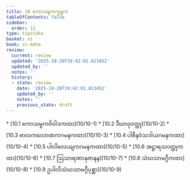 ```yaml
---
title: 10 ကောသမ္ဗကက္ခန္ဓက
tableOfContents: false
sidebar:
  order: 11
type: tipitaka
basket: vi
book: vi-maha
review:
  current: review
  updated: '2025-10-20T19:42:01.813452'
  updated_by: ''
  notes: ''
  history:
  - state: review
    date: '2025-10-20T19:42:01.813452'
    updated_by: ''
    notes: ''
    previous_state: draft
---
```



<DynamicBreadcrumb />


<ReviewStatus review={frontmatter.review} showDetails={true} />

<HypothesisAnnotation frontmatter={frontmatter} />



<TableOfContents book="vi-maha" section="10">
* [10.1 ကောသမ္ဗကဝိဝါဒကထာ](10/10-1)
* [10.2 ဒီဃာဝုဝတ္ထု](10/10-2)
* [10.3 ဗာလကလောဏကဂမနကထာ](10/10-3)
* [10.4 ပါစီနဝံသဒါယဂမနကထာ](10/10-4)
* [10.5 ပါလိလေယျကဂမနကထာ](10/10-5)
* [10.6 အဋ္ဌာရသဝတ္ထုကထာ](10/10-6)
* [10.7 ဩသာရဏာနုဇာနန](10/10-7)
* [10.8 သံဃသာမဂ္ဂီကထာ](10/10-8)
* [10.9 ဥပါလိသံဃသာမဂ္ဂီပုစ္ဆာ](10/10-9)
</TableOfContents>
